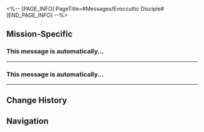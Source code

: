 <%-- [PAGE_INFO]
PageTitle=#Messages/Evoccultic Disciple#
[END_PAGE_INFO] --%>
{{Messages Infobox
|id        = 179
|image     = NPC Evoccultic Disciple Icon.png
|type      = NPC
|sender    = Evoccultic Disciple
|signature = Life will find its own exit
|faction   = Others
}}

==Mission-Specific==
===This message is automatically...===
{{Messages
|start_condition = 
|text =
:{{DIcon|Warning}} This message is automatically sent by the system
:'''Evoccultic Disciple:''' If you see this message on the teleslate, then congratulations: You have cleared the initial test for the enigmatic Ceremony I named "Golden Scapegoat." You might be already used to the various mysterious phenomena you have encountered in Amphoreus. Just like the test you just completed. That thing appeared during the Era Bellica period. It was seen as an ill omen and caused many uproars in the world. But as time went on, people gradually learned to ignore it.
:'''Evoccultic Disciple:''' But if you're like me and wish to discover what secrets lay beneath these goat masks, whether there are powers beyond the Titans dominating our world, and what this world's secrets are according to Evoccultism's teachings... Then, I recommend that you study the "Golden Scapegoat" alongside me and uncover these grand mysteries lost to the people of this world.
:'''Evoccultic Disciple:''' When you pass more challenges, you can find out how to contact me through the teleslate.
:{Choice} I like this game. Contact me.
::'''(Trailblazer):''' The goat head is pretty interesting. Don't keep me in suspense. Let's meet up.
:{Choice} Anonymous ads, everywhere!
::'''(Trailblazer):''' Don't waste your data. I'm not your target audience
:{Choice} ...Evoccultism?
::'''(Trailblazer):''' What is Evoccultism? A kind of biological evolution?
:{{DIcon|Warning}} This message is automatically sent by the system
:'''Evoccultic Disciple:''' When you pass more challenges, you can find out how to contact me through the teleslate.
:'''Evoccultic Disciple:''' Tsk. I don't actually want to repeat everything, but this cursed teleslate is too limited in function. (Well, maybe I just don't know how to use it?) I can't manage to make it automatically message me when you finish the challenge.
:'''Evoccultic Disciple:''' So, I set a variable first. (Please forgive me, it cannot be 1, but I promise it's not bigger than 5.) When you finish your challenges at a few different spots, your teleslate will receive my personal information. This way, you can contact me in reality (if you wish).
:'''Evoccultic Disciple:''' Sigh, dear friend. It's a shame that these teleslates aren't as good as seances (a pity I cannot perform such a thing, as I am not a priest). Such troublesome matters cannot be blamed on me...
:'''Evoccultic Disciple:''' I hope we can uncover the secret behind the Golden Scapegoat!
:{{DIcon|Warning}} Reserved service has concluded. Transmission automatically concluded
;{Accepted Mission: Golden Scapegoat}
}}
----

===This message is automatically...===
{{Messages
|start_condition = 
|text =
:{{DIcon|Warning}} This message is automatically sent by the system
:'''Evoccultic Disciple:''' To those of a like mind as I: You have claimed 4 Golden Scapegoat tokens. This makes me believe that you, like me, have a unique interest in them.
:'''Evoccultic Disciple:''' My name is Avilius (as you might have guessed). My personal abilities are limited, and so I am less than capable when it comes to discovering more secrets connected to the Golden Scapegoat. But you might be. Speaking clearly, I just so happen to know a tenured scholar in the Council of Elders. This senior academic helped me analyze some information relating to the Golden Scapegoat and also secretively installed this automatic transmission system in this goat head.
:'''Evoccultic Disciple:''' It is said that the Golden Scapegoat system has a unique network strategy. Each time we complete a challenge, we will hear ancient murmurs with different meanings (though I can't tell them apart at all, the senior academic can indeed give different translations for each murmur). Of course, Evoccultism believes miracles are more likely to be naturally occurring instead of human-made. And so there might not be an architect sending us messages from eons past when it comes to the Golden Scapegoat.
:'''Evoccultic Disciple:''' In fact, from the eyes of that senior, the Golden Scapegoat is more likely a fracture or a projection cast upon reality by some grand mystery. The rules behind it are the result of higher laws being compressed by reality.
:'''Evoccultic Disciple:''' I think we're drifting off-topic. Anyway, no matter where you got those 4 tokens, the special functions designed in the teleslate by that academic are enough for you to hitch onto the system and let you receive the details I'm inputting here.
:'''Evoccultic Disciple:''' As I've mentioned, my name is Avilius. If you ask the people around the Kephale Plaza, you will be able to find me.
:'''Evoccultic Disciple:''' You who share our ambitions &mdash; I shall anticipate your arrival there.
}}
----

==Change History==
{{Change History|3.0}}

==Navigation==
{{Messages Navbox}}